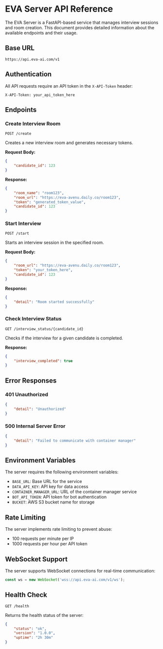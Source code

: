 # EVA Server API Reference

The EVA Server is a FastAPI-based service that manages interview sessions and room creation. This document provides detailed information about the available endpoints and their usage.

## Base URL

```
https://api.eva-ai.com/v1
```

## Authentication

All API requests require an API token in the `X-API-Token` header:

```http
X-API-Token: your_api_token_here
```

## Endpoints

### Create Interview Room

```http
POST /create
```

Creates a new interview room and generates necessary tokens.

**Request Body:**
```json
{
    "candidate_id": 123
}
```

**Response:**
```json
{
    "room_name": "room123",
    "room_url": "https://eva-avenu.daily.co/room123",
    "token": "generated_token_value",
    "candidate_id": 123
}
```

### Start Interview

```http
POST /start
```

Starts an interview session in the specified room.

**Request Body:**
```json
{
    "room_url": "https://eva-avenu.daily.co/room123",
    "token": "your_token_here",
    "candidate_id": 123
}
```

**Response:**
```json
{
    "detail": "Room started successfully"
}
```

### Check Interview Status

```http
GET /interview_status/{candidate_id}
```

Checks if the interview for a given candidate is completed.

**Response:**
```json
{
    "interview_completed": true
}
```

## Error Responses

### 401 Unauthorized
```json
{
    "detail": "Unauthorized"
}
```

### 500 Internal Server Error
```json
{
    "detail": "Failed to communicate with container manager"
}
```

## Environment Variables

The server requires the following environment variables:

- `BASE_URL`: Base URL for the service
- `DATA_API_KEY`: API key for data access
- `CONTAINER_MANAGER_URL`: URL of the container manager service
- `BOT_API_TOKEN`: API token for bot authentication
- `BUCKET`: AWS S3 bucket name for storage

## Rate Limiting

The server implements rate limiting to prevent abuse:

- 100 requests per minute per IP
- 1000 requests per hour per API token

## WebSocket Support

The server supports WebSocket connections for real-time communication:

```javascript
const ws = new WebSocket('wss://api.eva-ai.com/v1/ws');
```

## Health Check

```http
GET /health
```

Returns the health status of the server:

```json
{
    "status": "ok",
    "version": "1.0.0",
    "uptime": "2h 30m"
}
``` 